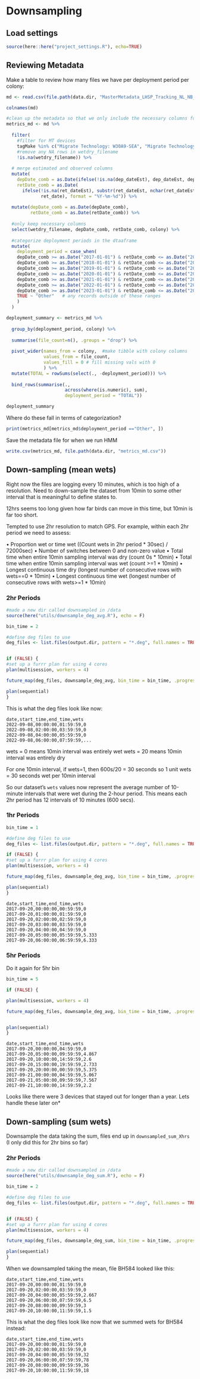 # Downsampling

## Load settings

```r
source(here::here("project_settings.R"), echo=TRUE)
```


## Reviewing Metadata

Make a table to review how many files we have per deployment period per colony:
```r
md <- read.csv(file.path(data.dir, "MasterMetadata_LHSP_Tracking_NL_NB_NS_06Dec2024.csv"))

colnames(md)

#clean up the metadata so that we only include the necessary columns for clipping
metrics_md <- md %>%
  
  filter(
    #filter for MT devices
    tagMake %in% c("Migrate Technology: W30A9-SEA", "Migrate Technology: W30A9-SEA-COOL"),
    #remove any NA rows in wetdry_filename 
    !is.na(wetdry_filename)) %>% 
  
  # merge estimated and observed columns 
  mutate(
    depDate_comb = as.Date(ifelse(!is.na(dep_dateEst), dep_dateEst, dep_date), format = "%Y-%m-%d"),
    retDate_comb = as.Date(
      ifelse(!is.na(ret_dateEst), substr(ret_dateEst, nchar(ret_dateEst) - 9, nchar(ret_dateEst)), 
             ret_date), format = "%Y-%m-%d")) %>%
  
  mutate(depDate_comb = as.Date(depDate_comb),
         retDate_comb = as.Date(retDate_comb)) %>%
  
  #only keep necessary columns 
  select(wetdry_filename, depDate_comb, retDate_comb, colony) %>%
  
  #categorize deployment periods in the dtaaframe
  mutate(
    deployment_period = case_when(
    depDate_comb >= as.Date("2017-01-01") & retDate_comb <= as.Date("2018-12-31") ~ "2017-2018",
    depDate_comb >= as.Date("2018-01-01") & retDate_comb <= as.Date("2019-12-31") ~ "2018-2019",
    depDate_comb >= as.Date("2019-01-01") & retDate_comb <= as.Date("2020-12-31") ~ "2019-2020",
    depDate_comb >= as.Date("2020-01-01") & retDate_comb <= as.Date("2021-12-31") ~ "2020-2021",
    depDate_comb >= as.Date("2021-01-01") & retDate_comb <= as.Date("2022-12-31") ~ "2021-2022",
    depDate_comb >= as.Date("2022-01-01") & retDate_comb <= as.Date("2023-12-31") ~ "2022-2023",
    depDate_comb >= as.Date("2023-01-01") & retDate_comb <= as.Date("2024-12-31") ~ "2023-2024",
    TRUE ~ "Other"   # any records outside of these ranges
    )
  )

deployment_summary <- metrics_md %>%
  
  group_by(deployment_period, colony) %>%
  
  summarise(file_count=n(), .groups = "drop") %>%
  
  pivot_wider(names_from = colony,  #make tibble with colony columns
              values_from = file_count, 
              values_fill = 0 # fill missing vals with 0
              ) %>%
  mutate(TOTAL = rowSums(select(., -deployment_period))) %>%
  
  bind_rows(summarise(.,
                      across(where(is.numeric), sum),
                      deployment_period = "TOTAL"))

deployment_summary

```

Where do these fall in terms of categorization?

```r
print(metrics_md[metrics_md$deployment_period =="Other", ])
```

Save the metadata file for when we run HMM
```r
write.csv(metrics_md, file.path(data.dir, "metrics_md.csv"))
```



## Down-sampling (mean wets)

Right now the files are logging every 10 minutes, which is too high of a resolution. Need to down-sample the dataset from 10min to some other interval that is meaningful to define states to.

12hrs seems too long given how far birds can move in this time, but 10min is far too short.

Tempted to use 2hr resolution to match GPS. 
For example, within each 2hr period we need to assess:

•	Proportion wet or time wet ((Count wets in 2hr period * 30sec) / 72000sec)
•	Number of switches between 0 and non-zero value
•	Total time when entire 10min sampling interval was dry (count 0s * 10min)
•	Total time when entire 10min sampling interval was wet (count >=1 * 10min)
•	Longest continuous time dry (longest number of consecutive rows with wets==0  * 10min)
•	Longest continuous time wet (longest number of consecutive rows with wets>=1 * 10min)

### 2hr Periods

```r

#made a new dir called downsampled in /data
source(here("utils/downsample_deg_avg.R"), echo = F)

bin_time = 2

#define deg files to use
deg_files <- list.files(output.dir, pattern = "*.deg", full.names = TRUE)#[1:5] #add if you want to subset


if (FALSE) {
#set up a furrr plan for using 4 cores
plan(multisession, workers = 4)

future_map(deg_files, downsample_deg_avg, bin_time = bin_time, .progress = TRUE)

plan(sequential)
}

```


This is what the deg files look like now:
```
date,start_time,end_time,wets
2022-09-08,00:00:00,01:59:59,0
2022-09-08,02:00:00,03:59:59,0
2022-09-08,04:00:00,05:59:59,0
2022-09-08,06:00:00,07:59:59,...
```

wets = 0 means 10min interval was entirely wet
wets = 20 means 10min interval was entirely dry

For one 10min interval,
if wets=1, then 600s/20 = 30 seconds
so 1 unit wets = 30 seconds wet per 10min interval

So our dataset's `wets` values now represent the average number of 10-minute intervals that were wet during the 2-hour period. This means each 2hr period has 12 intervals of 10 minutes (600 secs).



### 1hr Periods

```r

bin_time = 1

#define deg files to use
deg_files <- list.files(output.dir, pattern = "*.deg", full.names = TRUE)#[1:5] #add if you want to subset

if (FALSE) {
#set up a furrr plan for using 4 cores
plan(multisession, workers = 4)

future_map(deg_files, downsample_deg_avg, bin_time = bin_time, .progress = TRUE)

plan(sequential)
}

```

```
date,start_time,end_time,wets
2017-09-20,00:00:00,00:59:59,0
2017-09-20,01:00:00,01:59:59,0
2017-09-20,02:00:00,02:59:59,0
2017-09-20,03:00:00,03:59:59,0
2017-09-20,04:00:00,04:59:59,0
2017-09-20,05:00:00,05:59:59,5.333
2017-09-20,06:00:00,06:59:59,6.333
```



### 5hr Periods

Do it again for 5hr bin
```r

bin_time = 5

if (FALSE) {

plan(multisession, workers = 4)

future_map(deg_files, downsample_deg_avg, bin_time = bin_time, .progress = TRUE)


plan(sequential)
}
```

```
date,start_time,end_time,wets
2017-09-20,00:00:00,04:59:59,0
2017-09-20,05:00:00,09:59:59,4.867
2017-09-20,10:00:00,14:59:59,2.6
2017-09-20,15:00:00,19:59:59,2.733
2017-09-20,20:00:00,00:59:59,5.375
2017-09-21,00:00:00,04:59:59,5.067
2017-09-21,05:00:00,09:59:59,7.567
2017-09-21,10:00:00,14:59:59,2.2
```


Looks like there were 3 devices that stayed out for longer than a year.
Lets handle these later on*


## Down-sampling (sum wets)

Downsample the data taking the sum, files end up in `downsampled_sum_Xhrs`
(I only did this for 2hr bins so far)

### 2hr Periods

```r

#made a new dir called downsampled in /data
source(here("utils/downsample_deg_sum.R"), echo = F)

bin_time = 2

#define deg files to use
deg_files <- list.files(output.dir, pattern = "*.deg", full.names = TRUE)#[1:5] #add if you want to subset


if (FALSE) {
#set up a furrr plan for using 4 cores
plan(multisession, workers = 4)

future_map(deg_files, downsample_deg_sum, bin_time = bin_time, .progress = TRUE)

plan(sequential)
}

```

When we downsampled taking the mean, file BH584 looked like this:
```
date,start_time,end_time,wets
2017-09-20,00:00:00,01:59:59,0
2017-09-20,02:00:00,03:59:59,0
2017-09-20,04:00:00,05:59:59,2.667
2017-09-20,06:00:00,07:59:59,6.5
2017-09-20,08:00:00,09:59:59,3
2017-09-20,10:00:00,11:59:59,1.5
```

This is what the deg files look like now that we summed wets for BH584 instead:
```
date,start_time,end_time,wets
2017-09-20,00:00:00,01:59:59,0
2017-09-20,02:00:00,03:59:59,0
2017-09-20,04:00:00,05:59:59,32
2017-09-20,06:00:00,07:59:59,78
2017-09-20,08:00:00,09:59:59,36
2017-09-20,10:00:00,11:59:59,18
```
